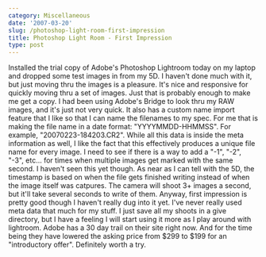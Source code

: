 ```yaml
---
category: Miscellaneous
date: '2007-03-20'
slug: /photoshop-light-room-first-impression
title: Photoshop Light Room - First Impression
type: post
---
```



Installed the trial copy of Adobe's Photoshop Lightroom today on my
laptop and dropped some test images in from my 5D. I haven't done
much with it, but just moving thru the images is a pleasure. It's
nice and responsive for quickly moving thru a set of images. Just
that is probably enough to make me get a copy. I had been using
Adobe's Bridge to look thru my RAW images, and it's just not very
quick. It also has a custom name import feature that I like so that
I can name the filenames to my spec. For me that is making the file
name in a date format: "YYYYMMDD-HHMMSS". For example,
"20070223-184203.CR2". While all this data is inside the meta
information as well, I like the fact that this effectively produces
a unique file name for every image. I need to see if there is a way
to add a "-1", "-2", "-3", etc... for times when multiple images
get marked with the same second. I haven't seen this yet though. As
near as I can tell with the 5D, the timestamp is based on when the
file gets finished writing instead of when the image itself was
catpures. The camera will shoot 3+ images a second, but it'll take
several seconds to write of them. Anyway, first impression is
pretty good though I haven't really dug into it yet. I've never
really used meta data that much for my stuff. I just save all my
shoots in a give directory, but I have a feeling I will start using
it more as I play around with lightroom. Adobe has a 30 day trail
on their site right now. And for the time being they have lowered
the asking price from $299 to $199 for an "introductory offer".
Definitely worth a try.
